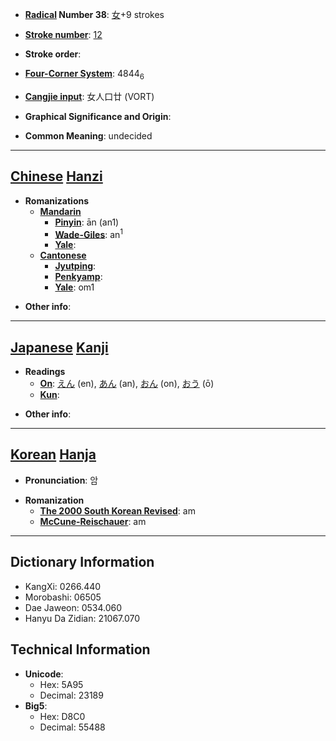 * '''[[Wiktionary:Chinese radical index| Radical]] Number 38''': [[Wiktionary:Chinese radical index 女|女]]+9 strokes

* '''[[Wiktionary:Chinese total strokes index|Stroke number]]''': [[Wiktionary:Chinese total strokes index 12|12]]

* '''Stroke order''': 

* '''[[Wiktionary:Chinese four corner index|Four-Corner System]]''': 4844<sub>6</sub>

* '''[[Wiktionary:Chinese Cangjie index|Cangjie input]]''': 女人口廿 (VORT)

* '''Graphical Significance and Origin''': 

* '''Common Meaning''': undecided

----

== [[Chinese]] [[Hanzi]] ==

* '''Romanizations'''
** '''[[Mandarin]]'''
*** '''[[Pinyin]]''': ān (an1)
*** '''[[Wade-Giles]]''': an<sup>1</sup>
*** '''[[Yale]]''': 
** '''[[Cantonese]]'''
*** '''[[Jyutping]]''':
*** '''[[Penkyamp]]''': 
*** '''[[Yale]]''': om1

* '''Other info''': 

----

== [[Japanese]] [[Kanji]] ==

* '''Readings'''
** '''[[On]]''': [[えん]] (en), [[あん]] (an), [[おん]] (on), [[おう]] (ō)
** '''[[Kun]]''': 

* '''Other info''':  

----

== [[Korean]] [[Hanja]] ==

* '''Pronunciation''': 암

* '''Romanization'''
** '''[[The 2000 South Korean Revised Romanization|The 2000 South Korean Revised]]''': am
** '''[[McCune-Reischauer]]''': am

----

== Dictionary Information ==

* KangXi: 0266.440
* Morobashi: 06505
* Dae Jaweon: 0534.060
* Hanyu Da Zidian: 21067.070

== Technical Information ==

* '''Unicode''':
** Hex: 5A95
** Decimal: 23189
* '''Big5''':
** Hex: D8C0
** Decimal: 55488